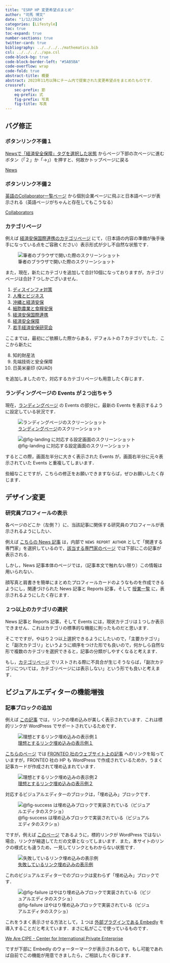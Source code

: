 ```yaml
---
title: "ESRP HP 変更希望点まとめ"
author: "司馬 博文"
date: "1/12/2024"
categories: [Lifestyle]
toc: true
toc-expand: true
number-sections: true
twitter-card: true
bibliography: ../../../../mathematics.bib
csl: ../../../../apa.csl
code-block-bg: true
code-block-border-left: "#5AB5BA"
code-overflow: wrap
code-fold: true
abstract-title: 概要
abstract: 2023年11月以降にチーム内で提案された変更希望点をまとめたものです．
crossref:
    sec-prefix: 節
    eq-prefix: 式
    fig-prefix: 写真
    fig-title: 写真
---
```


## バグ修正

### ボタンリンク不備１

[Newsで「経済安全保障」タグを選択した状態](https://esrp.rcast.u-tokyo.ac.jp/news/com_category/%e7%b5%8c%e6%b8%88%e5%ae%89%e5%85%a8%e4%bf%9d%e9%9a%9c/) からページ下部の次ページに進むボタン（「２」か「→」）を押すと、何故かトップページに戻る

```{=html}
<a class="embedly-card" href="https://esrp.rcast.u-tokyo.ac.jp/news/com_category/%e7%b5%8c%e6%b8%88%e5%ae%89%e5%85%a8%e4%bf%9d%e9%9a%9c/">News</a><script async src="//cdn.embedly.com/widgets/platform.js" charset="UTF-8"></script>
```

### ボタンリンク不備２

[英語のCollaborator一覧ページ](https://esrp.rcast.u-tokyo.ac.jp/collaborators/?lang=en) から個別企業ページに飛ぶと日本語ページが表示される（英語ページがちゃんと存在してもこうなる）

```{=html}
<a class="embedly-card" href="https://esrp.rcast.u-tokyo.ac.jp/collaborators/?lang=en">Collaborators</a><script async src="//cdn.embedly.com/widgets/platform.js" charset="UTF-8"></script>
```

### カテゴリページ

例えば [経済安保国際連携のカテゴリページ](https://esrp.rcast.u-tokyo.ac.jp/category_page/category_page-436/) にて，（日本語の内容の準備が後手後手になっている点をご容赦ください）表示形式が少し不自然な状態です．

![筆者のブラウザで開いた際のスクリーンショット](img1.png)

また，現在，新たにカテゴリを追加して合計10個になっておりますが，カテゴリページは合計７つしかございません．

1. [ディスインフォ対策](https://esrp.rcast.u-tokyo.ac.jp/category_page/category_page-359/)
2. [人権とビジネス](https://esrp.rcast.u-tokyo.ac.jp/category_page/category_page-426/)
3. [沖縄と経済安保](https://esrp.rcast.u-tokyo.ac.jp/category_page/category_page-430/)
4. [細胞農業と食糧安保](https://esrp.rcast.u-tokyo.ac.jp/category_page/category_page-434/)
5. [経済安保国際連携](https://esrp.rcast.u-tokyo.ac.jp/category_page/category_page-436/)
6. [経済安全保障](https://esrp.rcast.u-tokyo.ac.jp/category_page/category_page-438/)
7. [若手経済安保研究会](https://esrp.rcast.u-tokyo.ac.jp/category_page/category_page-440/)

ここまでは，最初にご依頼した際からある，デフォルトの７カテゴリでした．ここから新たに

8. 知的財産法
9. 先端技術と安全保障
10. 日英米豪印 (QUAD)

を追加しましたので，対応するカテゴリページも用意したく存じます．

### ランディングページの Events が２つ出ちゃう

現在，[ランディングページ](https://esrp.rcast.u-tokyo.ac.jp/) の Events の部分に，最新の Events を表示するように設定している状況です．

![[ランディングページ](https://esrp.rcast.u-tokyo.ac.jp/)のスクリーンショット](img7.png){#fig-landing}

![@fig-landing に対応する設定画面のスクリーンショット](img8.png)

するとこの際，画面左半分に大きく表示された Events が，画面右半分に元々表示されていた Events と重複してしまいます．

些細なことですが，こちらの修正をお願いできますならば，ぜひお願いしたく存じます．

## デザイン変更

### 研究員プロフィールの表示

各ページのどこか（左側？）に、当該記事に関係する研究員のプロフィールが表示されるようにしたい．

例えば [こちらの News 記事](https://esrp.rcast.u-tokyo.ac.jp/news/news-1374/) は，内部で `NEWS REPORT AUTHOR` として「関連する専門家」を選択しているので，[該当する専門家のページ](https://esrp.rcast.u-tokyo.ac.jp/experts/experts-megumi-avigail-yoshitomi/) では下部にこの記事が表示される．

しかし，News 記事本体のページでは，（記事本文で触れない限り）この情報は用いられない．

顔写真と肩書きを簡単にまとめたプロフィールカードのようなものを作成できるようにし，関連づけられた News 記事と Reports 記事，そして [授業一覧](https://esrp.rcast.u-tokyo.ac.jp/lectures/) に，表示されるようにしたく存じます．

### ２つ以上のカテゴリの選択

News 記事と Reports 記事，そして Events には，現状カテゴリは１つしか表示できません．これはカテゴリの標準的な機能に則ったものだと思います．

そこでですが，やはり２つ以上選択できるようにしたいので，「主要カテゴリ」と「副次カテゴリ」というように順序をつけた形でも良いので，何かしら自然な形で複数のカテゴリを選択できると，記事の分類がしやすくなると考えます．

もし，[カテゴリページ](https://esrp.rcast.u-tokyo.ac.jp/category_page/category_page-436/) でリストされる際に不具合が生じそうならば，「副次カテゴリについては，カテゴリページには表示しない」という形でも良いと考えます．

## ビジュアルエディターの機能増強

### 記事ブロックの追加 {#sec-embedding}

例えば [この記事](https://esrp.rcast.u-tokyo.ac.jp/news/news-844/) では，リンクの埋め込みが美しく表示されています．これは標的リンクが WordPress でサポートされているためです．

![[理想とするリンク埋め込みの表示例１](https://esrp.rcast.u-tokyo.ac.jp/news/news-844/)](img2.png)

[こちらのページ](https://esrp.rcast.u-tokyo.ac.jp/collaborators_type/collaborators_type-0-3/) では [FRONTEO 社のウェブサイト上の記事](https://osint.fronteo.com/blog/webinar-report-june.2023) へのリンクを貼っていますが，FRONTEO 社の HP も WordPress で作成されているためか，うまく記事カードが作成されて埋め込まれています．

![[理想とするリンク埋め込みの表示例２](https://esrp.rcast.u-tokyo.ac.jp/collaborators_type/collaborators_type-0-3/)](img3.png){#fig-success}

対応するビジュアルエディターのブロックは，「埋め込み」ブロックです．

![@fig-success は埋め込みブロックで実装されている（ビジュアルエディタのスクショ）](img4.png)

ですが，例えば [このページ](https://esrp.rcast.u-tokyo.ac.jp/collaborators_type/cipe/) であるように，標的リンクが WordPress ではない場合，リンクが縮退してただの文章となってしまいます．また，本サイトのリンクの様式とも違うため，一見してリンクともわからない状態です．

![[失敗しているリンク埋め込みの表示例](https://esrp.rcast.u-tokyo.ac.jp/collaborators_type/cipe/)](img5.png){#fig-failure}

これのビジュアルエディターでのブロックは変わらず「埋め込み」ブロックです．

![@fig-failure はやはり埋め込みブロックで実装されている（ビジュアルエディタのスクショ）](img6.png)

これをうまく表示させる方法として，１つは [外部プラグインである Embedly](https://embed.ly/wordpress) を導入することだと考えています．まさに私がここで使っているものです．

```{=html}
<a class="embedly-card" href="https://www.cipe.org/">We Are CIPE - Center for International Private Enterprise</a><script async src="//cdn.embedly.com/widgets/platform.js" charset="UTF-8"></script>
```

ですが下部に Embedly のウォーターマークが表示されるので，もし可能であれば自前でこの機能が用意できましたら，ご相談したく存じます．